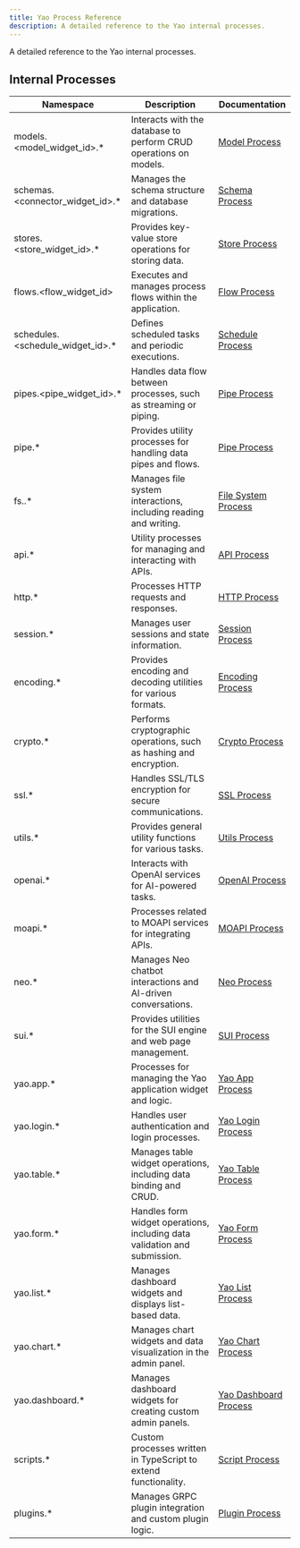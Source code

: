 ```yaml
---
title: Yao Process Reference
description: A detailed reference to the Yao internal processes.
---
```


A detailed reference to the Yao internal processes.

## Internal Processes

| Namespace                         | Description                                                               | Documentation                                    |
| --------------------------------- | ------------------------------------------------------------------------- | ------------------------------------------------ |
| models.<model_widget_id>.\*       | Interacts with the database to perform CRUD operations on models.         | [Model Process](processes/models)                |
| schemas.<connector_widget_id>.\*  | Manages the schema structure and database migrations.                     | [Schema Process](processes/schemas)              |
| stores.<store_widget_id>.\*       | Provides key-value store operations for storing data.                     | [Store Process](processes/stores)                |
| flows.<flow_widget_id>            | Executes and manages process flows within the application.                | [Flow Process](processes/flows)                  |
| schedules.<schedule_widget_id>.\* | Defines scheduled tasks and periodic executions.                          | [Schedule Process](processes/schedule)           |
| pipes.<pipe_widget_id>.\*         | Handles data flow between processes, such as streaming or piping.         | [Pipe Process](processes/pipe)                   |
| pipe.\*                           | Provides utility processes for handling data pipes and flows.             | [Pipe Process](processes/pipe)                   |
| fs.<namespace>.\*                 | Manages file system interactions, including reading and writing.          | [File System Process](processes/fs)              |
| api.\*                            | Utility processes for managing and interacting with APIs.                 | [API Process](processes/api)                     |
| http.\*                           | Processes HTTP requests and responses.                                    | [HTTP Process](processes/http)                   |
| session.\*                        | Manages user sessions and state information.                              | [Session Process](processes/session)             |
| encoding.\*                       | Provides encoding and decoding utilities for various formats.             | [Encoding Process](processes/encoding)           |
| crypto.\*                         | Performs cryptographic operations, such as hashing and encryption.        | [Crypto Process](processes/crypto)               |
| ssl.\*                            | Handles SSL/TLS encryption for secure communications.                     | [SSL Process](processes/ssl)                     |
| utils.\*                          | Provides general utility functions for various tasks.                     | [Utils Process](processes/utils)                 |
| openai.\*                         | Interacts with OpenAI services for AI-powered tasks.                      | [OpenAI Process](processes/openai)               |
| moapi.\*                          | Processes related to MOAPI services for integrating APIs.                 | [MOAPI Process](processes/moapi)                 |
| neo.\*                            | Manages Neo chatbot interactions and AI-driven conversations.             | [Neo Process](processes/neo)                     |
| sui.\*                            | Provides utilities for the SUI engine and web page management.            | [SUI Process](processes/sui)                     |
| yao.app.\*                        | Processes for managing the Yao application widget and logic.              | [Yao App Process](processes/yao-app)             |
| yao.login.\*                      | Handles user authentication and login processes.                          | [Yao Login Process](processes/yao-login)         |
| yao.table.\*                      | Manages table widget operations, including data binding and CRUD.         | [Yao Table Process](processes/yao-table)         |
| yao.form.\*                       | Handles form widget operations, including data validation and submission. | [Yao Form Process](processes/yao-form)           |
| yao.list.\*                       | Manages dashboard widgets and displays list-based data.                   | [Yao List Process](processes/yao-list)           |
| yao.chart.\*                      | Manages chart widgets and data visualization in the admin panel.          | [Yao Chart Process](processes/yao-chart)         |
| yao.dashboard.\*                  | Manages dashboard widgets for creating custom admin panels.               | [Yao Dashboard Process](processes/yao-dashboard) |
| scripts.\*                        | Custom processes written in TypeScript to extend functionality.           | [Script Process](processes/scripts)              |
| plugins.\*                        | Manages GRPC plugin integration and custom plugin logic.                  | [Plugin Process](processes/plugins)              |

